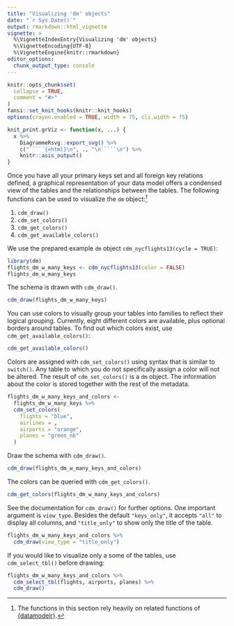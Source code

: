 ```yaml
---
title: "Visualizing 'dm' objects"
date: "`r Sys.Date()`"
output: rmarkdown::html_vignette
vignette: >
  %\VignetteIndexEntry{Visualizing 'dm' objects}
  %\VignetteEncoding{UTF-8}
  %\VignetteEngine{knitr::rmarkdown}
editor_options: 
  chunk_output_type: console
---
```


```r
knitr::opts_chunk$set(
  collapse = TRUE,
  comment = "#>"
)
fansi::set_knit_hooks(knitr::knit_hooks)
options(crayon.enabled = TRUE, width = 75, cli.width = 75)

knit_print.grViz <- function(x, ...) {
  x %>% 
    DiagrammeRsvg::export_svg() %>% 
    c("`````{=html}\n", ., "\n`````\n") %>% 
    knitr::asis_output()
}
```

Once you have all your primary keys set and all foreign key relations defined, a graphical representation of your data model offers a condensed view of the tables and the relationships between the tables.
The following functions can be used to visualize the `dm` object:^[The functions in this section rely heavily on related functions of [{datamodelr}](https://github.com/bergant/datamodelr).]

1. `cdm_draw()`
1. `cdm_set_colors()`
1. `cdm_get_colors()`
1. `cdm_get_available_colors()`

We use the prepared example `dm` object `cdm_nycflights13(cycle = TRUE)`:
```r
library(dm)
flights_dm_w_many_keys <- cdm_nycflights13(color = FALSE)
flights_dm_w_many_keys
```

The schema is drawn with `cdm_draw()`. 
```r
cdm_draw(flights_dm_w_many_keys)
```

You can use colors to visually group your tables into families to reflect their logical grouping.
Currently, eight different colors are available, plus optional borders around tables.
To find out which colors exist, use `cdm_get_available_colors()`:
```r
cdm_get_available_colors()
```

Colors are assigned with `cdm_set_colors()` using syntax that is similar to `switch()`.
Any table to which you do not specifically assign a color will not be altered. 
The result of `cdm_set_colors()` is a `dm` object.
The information about the color is stored together with the rest of the metadata.
```r
flights_dm_w_many_keys_and_colors <-
  flights_dm_w_many_keys %>% 
  cdm_set_colors(
    flights = "blue",
    airlines = ,
    airports = "orange",
    planes = "green_nb"
  )
```

Draw the schema with `cdm_draw()`. 
```r
cdm_draw(flights_dm_w_many_keys_and_colors)
```

The colors can be queried with `cdm_get_colors()`. 
```r
cdm_get_colors(flights_dm_w_many_keys_and_colors)
```

See the documentation for `cdm_draw()` for further options.
One important argument is `view_type`.
Besides the default `"keys_only"`, it accepts `"all"` to display all columns, and `"title_only"` to show only the title of the table.

```r
flights_dm_w_many_keys_and_colors %>% 
  cdm_draw(view_type = "title_only")
```

If you would like to visualize only a some of the tables, use `cdm_select_tbl()` before drawing:

```r
flights_dm_w_many_keys_and_colors %>% 
  cdm_select_tbl(flights, airports, planes) %>% 
  cdm_draw()
```
